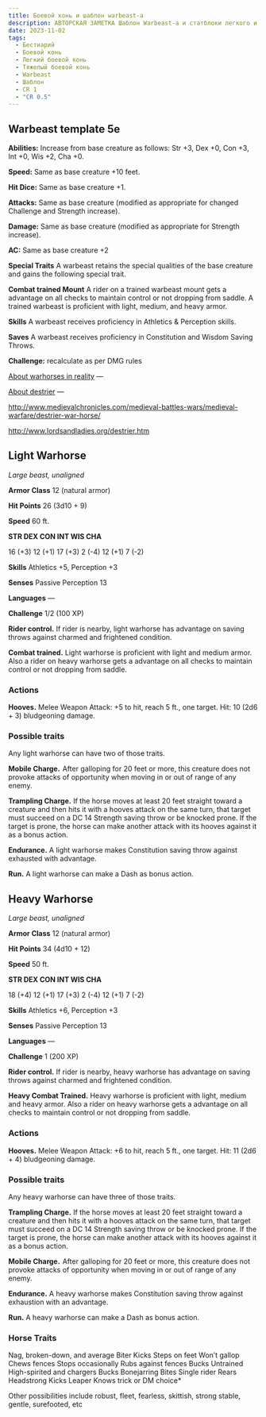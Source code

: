 ```yaml
---
title: Боевой конь и шаблон warbeast-а
description: АВТОРСКАЯ ЗАМЕТКА Шаблон Warbeast-а и статблоки легкого и тяжелого боевых коней, версия 1
date: 2023-11-02 
tags:
  - Бестиарий
  - Боевой конь
  - Легкий боевой конь
  - Тяжелый боевой конь
  - Warbeast
  - Шаблон
  - CR 1
  - "CR 0.5"
---
```


## Warbeast template 5e 

**Abilities:** Increase from base creature as follows: Str +3, Dex +0, Con +3, Int +0, Wis +2, Cha +0. 

**Speed:** Same as base creature +10 feet. 

**Hit Dice:** Same as base creature +1. 

**Attacks:** Same as base creature (modified as appropriate for changed Challenge and Strength increase). 

**Damage:** Same as base creature (modified as appropriate for Strength increase). 

**AC:** Same as base creature +2 

**Special Traits** A warbeast retains the special qualities of the base creature and gains the following special trait. 

**Combat trained Mount** A rider on a trained warbeast mount gets a advantage on all checks to maintain control or not dropping from saddle. A trained warbeast is proficient with light, medium, and heavy armor. 

**Skills** A warbeast receives proficiency in Athletics & Perception skills. 

**Saves** A warbeast receives proficiency in Constitution and Wisdom Saving Throws. 

**Challenge:** recalculate as per DMG rules 

[About warhorses in reality](https://en.wikipedia.org/wiki/Horses_in_warfare) — 

[About destrier](https://en.wikipedia.org/wiki/Destrier) — 

http://www.medievalchronicles.com/medieval-battles-wars/medieval-warfare/destrier-war-horse/

http://www.lordsandladies.org/destrier.htm

## Light Warhorse 

*Large beast, unaligned* 

**Armor Class** 12 (natural armor) 

**Hit Points** 26 (3d10 + 9) 

**Speed** 60 ft. 

**STR 	DEX 	CON 	INT 	WIS 	CHA**

16 (+3) 	12 (+1) 	17 (+3) 	2 (-4) 	12 (+1) 	7 (-2) 

**Skills** Athletics +5, Perception +3 

**Senses** Passive Perception 13 

**Languages** — 

**Challenge** 1/2 (100 XP) 

**Rider control.** If rider is nearby, light warhorse has advantage on saving throws against charmed and frightened condition. 

**Combat trained.** Light warhorse is proficient with light and medium armor. Also a rider on heavy warhorse gets a advantage on all checks to maintain control or not dropping from saddle. 

### Actions 

**Hooves.** Melee Weapon Attack: +5 to hit, reach 5 ft., one target. Hit: 10 (2d6 + 3) bludgeoning damage. 

### Possible traits 

Any light warhorse can have two of those traits. 

**Mobile Charge.**  After galloping for 20 feet or more, this creature does not provoke attacks of opportunity when moving in or out of range of any enemy. 

**Trampling Charge.** If the horse moves at least 20 feet straight toward a creature and then hits it with a hooves attack on the same turn, that target must succeed on a DC 14 Strength saving throw or be knocked prone. If the target is prone, the horse can make another attack with its hooves against it as a bonus action. 

**Endurance.** A light warhorse makes Constitution saving throw against exhausted with advantage. 

**Run.** A light warhorse can make a Dash as bonus action. 

## Heavy Warhorse 

*Large beast, unaligned*

**Armor Class** 12 (natural armor) 

**Hit Points** 34 (4d10 + 12) 

**Speed** 50 ft. 

**STR 	DEX 	CON 	INT 	WIS 	CHA**

18 (+4) 	12 (+1) 	17 (+3) 	2 (-4) 	12 (+1) 	7 (-2) 

**Skills** Athletics +6, Perception +3 

**Senses** Passive Perception 13 

**Languages** — 

**Challenge** 1 (200 XP) 

**Rider control.** If rider is nearby, heavy warhorse has advantage on saving throws against charmed and frightened condition. 

**Heavy Combat Trained.** Heavy warhorse is proficient with light, medium and heavy armor. Also a rider on heavy warhorse gets a advantage on all checks to maintain control or not dropping from saddle. 

### Actions 

**Hooves.** Melee Weapon Attack: +6 to hit, reach 5 ft., one target. Hit: 11 (2d6 + 4) bludgeoning damage. 

### Possible traits 

Any heavy warhorse can have three of those traits. 

**Trampling Charge.** If the horse moves at least 20 feet straight toward a creature and then hits it with a hooves attack on the same turn, that target must succeed on a DC 14 Strength saving throw or be knocked prone. If the target is prone, the horse can make another attack with its hooves against it as a bonus action. 

**Mobile Charge.**  After galloping for 20 feet or more, this creature does not provoke attacks of opportunity when moving in or out of range of any enemy. 

**Endurance.** A heavy warhorse makes Constitution saving throw against exhaustion with an advantage. 

**Run.** A heavy warhorse can make a Dash as bonus action. 

### Horse Traits

Nag, broken-down, and average
Biter
Kicks
Steps on feet
Won’t gallop
Chews fences
Stops occasionally
Rubs against fences
Bucks
Untrained
High-spirited and chargers
Bucks
Bonejarring
Bites
Single rider
Rears
Headstrong
Kicks
Leaper
Knows trick
or DM choice*

Other possibilities include robust, fleet, fearless, skittish, strong stable, gentle, surefooted, etc